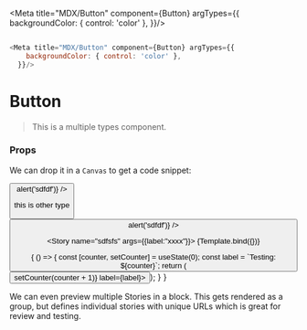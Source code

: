<!--
 * @Author: xuwenjie
 * @Date: 2020-10-19 12:05:33
 * @LastEditors: xuwenjie
 * @LastEditTime: 2020-10-23 16:14:45
 * @Description:  
 * @FilePath: /story-book-demo/stories/Button.stories.mdx
-->

<!---Button.stories.mdx --->


<Meta title="MDX/Button" component={Button} argTypes={{
    backgroundColor: { control: 'color' },
  }}/>


<!--- This is your Story template function, shown here in React -->


```js

<Meta title="MDX/Button" component={Button} argTypes={{
    backgroundColor: { control: 'color' },
  }}/>


```



# Button  

>This is a multiple types component.

###  Props

<ArgsTable of={Button}/>

We can drop it in a `Canvas` to get a code snippet:


  <Story name='component1'>
    <Button label="label" primary={true} onClick={() => alert('sdfdf')} />
  </Story>

this is other type

<Canvas>
  <Button label="label" primary={true} onClick={() => alert('sdfdf')} />
</Canvas>

  <Story name="sdfsfs" args={{label:"xxxx"}}>
    {Template.bind({})}
  </Story>




<Canvas>
  <Story name='component2'>
     {
       () => {
          const [counter, setCounter] = useState(0);
          const label = `Testing: ${counter}`;
          return (<Button primary={true} onClick={() => setCounter(counter + 1)} label={label}></Button>);
        }
    }
  </Story>
</Canvas>


We can even preview multiple Stories in a block. This
gets rendered as a group, but defines individual stories
with unique URLs which is great for review and testing.
<!-- 
<Canvas>
  <Story name="warning" args={{
      label: 'Warning',
  }}>
    {Template.bind({})}
  </Story>
  <Story name="neutral" args={{
      label: 'Neutral',
  }}>
    {Template.bind({})}
  </Story>
  <Story name="error" args={{
      label: 'Error',
  }}>
    {Template.bind({})}
  </Story>
  <Story name="with icon" args={{
    label:'sdffds',
  )}}>
    {Template.bind({})}
  </Story>
</Story>
</Canvas> -->